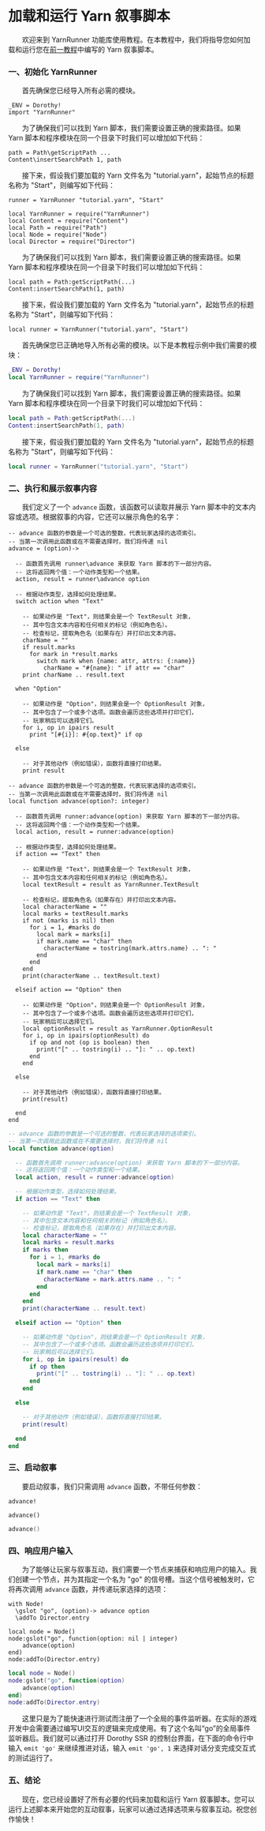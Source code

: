 
# 加载和运行 Yarn 叙事脚本

&emsp;&emsp;欢迎来到 YarnRunner 功能库使用教程。在本教程中，我们将指导您如何加载和运行您在[前一教程](/docs/tutorial/Writing%20Game%20Dialogue/introduction-to-yarn)中编写的 Yarn 叙事脚本。

### 一、初始化 YarnRunner

<Tabs>
<TabItem value="yue" label="Yuescript">

&emsp;&emsp;首先确保您已经导入所有必需的模块。

```yue title=init.yue
_ENV = Dorothy!
import "YarnRunner"
```

&emsp;&emsp;为了确保我们可以找到 Yarn 脚本，我们需要设置正确的搜索路径。如果 Yarn 脚本和程序模块在同一个目录下时我们可以增加如下代码：

```yue title=init.yue
path = Path\getScriptPath ...
Content\insertSearchPath 1, path
```

&emsp;&emsp;接下来，假设我们要加载的 Yarn 文件名为 "tutorial.yarn"，起始节点的标题名称为 "Start"，则编写如下代码：

```yue title=init.yue
runner = YarnRunner "tutorial.yarn", "Start"
```

</TabItem>
<TabItem value="tl" label="Teal">

```tl title=init.tl
local YarnRunner = require("YarnRunner")
local Content = require("Content")
local Path = require("Path")
local Node = require("Node")
local Director = require("Director")
```

&emsp;&emsp;为了确保我们可以找到 Yarn 脚本，我们需要设置正确的搜索路径。如果 Yarn 脚本和程序模块在同一个目录下时我们可以增加如下代码：

```tl title=init.tl
local path = Path:getScriptPath(...)
Content:insertSearchPath(1, path)
```

&emsp;&emsp;接下来，假设我们要加载的 Yarn 文件名为 "tutorial.yarn"，起始节点的标题名称为 "Start"，则编写如下代码：

```tl title=init.tl
local runner = YarnRunner("tutorial.yarn", "Start")
```

</TabItem>
<TabItem value="lua" label="Lua">

&emsp;&emsp;首先确保您已正确地导入所有必需的模块。以下是本教程示例中我们需要的模块：

```lua title=init.lua
_ENV = Dorothy!
local YarnRunner = require("YarnRunner")
```

&emsp;&emsp;为了确保我们可以找到 Yarn 脚本，我们需要设置正确的搜索路径。如果 Yarn 脚本和程序模块在同一个目录下时我们可以增加如下代码：

```lua title=init.lua
local path = Path:getScriptPath(...)
Content:insertSearchPath(1, path)
```

&emsp;&emsp;接下来，假设我们要加载的 Yarn 文件名为 "tutorial.yarn"，起始节点的标题名称为 "Start"，则编写如下代码：

```lua title=init.lua
local runner = YarnRunner("tutorial.yarn", "Start")
```

</TabItem>
</Tabs>

### 二、执行和展示叙事内容

&emsp;&emsp;我们定义了一个 `advance` 函数，该函数可以读取并展示 Yarn 脚本中的文本内容或选项。根据叙事的内容，它还可以展示角色的名字：

<Tabs>
<TabItem value="yue" label="Yuescript">

```yue title=init.yue
-- advance 函数的参数是一个可选的整数，代表玩家选择的选项索引。
-- 当第一次调用此函数或在不需要选择时，我们将传递 nil
advance = (option)->

  -- 函数首先调用 runner\advance 来获取 Yarn 脚本的下一部分内容。
  -- 这将返回两个值：一个动作类型和一个结果。
  action, result = runner\advance option
  
  -- 根据动作类型，选择如何处理结果。
  switch action when "Text"

    -- 如果动作是 "Text"，则结果会是一个 TextResult 对象，
    -- 其中包含文本内容和任何相关的标记（例如角色名）。
    -- 检查标记，提取角色名（如果存在）并打印出文本内容。
    charName = ""
    if result.marks
      for mark in *result.marks
        switch mark when {name: attr, attrs: {:name}}
          charName = "#{name}: " if attr == "char"
    print charName .. result.text

  when "Option"

    -- 如果动作是 "Option"，则结果会是一个 OptionResult 对象，
    -- 其中包含了一个或多个选项。函数会遍历这些选项并打印它们，
    -- 玩家稍后可以选择它们。
    for i, op in ipairs result
      print "[#{i}]: #{op.text}" if op

  else

    -- 对于其他动作（例如错误），函数将直接打印结果。
    print result
```

</TabItem>
<TabItem value="tl" label="Teal">

```tl title=init.tl
-- advance 函数的参数是一个可选的整数，代表玩家选择的选项索引。
-- 当第一次调用此函数或在不需要选择时，我们将传递 nil
local function advance(option?: integer)

  -- 函数首先调用 runner:advance(option) 来获取 Yarn 脚本的下一部分内容。
  -- 这将返回两个值：一个动作类型和一个结果。
  local action, result = runner:advance(option)

  -- 根据动作类型，选择如何处理结果。
  if action == "Text" then

    -- 如果动作是 "Text"，则结果会是一个 TextResult 对象，
    -- 其中包含文本内容和任何相关的标记（例如角色名）。
    local textResult = result as YarnRunner.TextResult
    
    -- 检查标记，提取角色名（如果存在）并打印出文本内容。
    local characterName = ""
    local marks = textResult.marks
    if not (marks is nil) then
      for i = 1, #marks do
        local mark = marks[i]
        if mark.name == "char" then
          characterName = tostring(mark.attrs.name) .. ": "
        end
      end
    end
    print(characterName .. textResult.text)

  elseif action == "Option" then

    -- 如果动作是 "Option"，则结果会是一个 OptionResult 对象，
    -- 其中包含了一个或多个选项。函数会遍历这些选项并打印它们，
    -- 玩家稍后可以选择它们。
    local optionResult = result as YarnRunner.OptionResult
    for i, op in ipairs(optionResult) do
      if op and not (op is boolean) then
        print("[" .. tostring(i) .. "]: " .. op.text)
      end
    end

  else

    -- 对于其他动作（例如错误），函数将直接打印结果。
    print(result)

  end
end
```

</TabItem>
<TabItem value="lua" label="Lua">

```lua title=init.lua
-- advance 函数的参数是一个可选的整数，代表玩家选择的选项索引。
-- 当第一次调用此函数或在不需要选择时，我们将传递 nil
local function advance(option)

  -- 函数首先调用 runner:advance(option) 来获取 Yarn 脚本的下一部分内容。
  -- 这将返回两个值：一个动作类型和一个结果。
  local action, result = runner:advance(option)

  -- 根据动作类型，选择如何处理结果。
  if action == "Text" then

    -- 如果动作是 "Text"，则结果会是一个 TextResult 对象，
    -- 其中包含文本内容和任何相关的标记（例如角色名）。
    -- 检查标记，提取角色名（如果存在）并打印出文本内容。
    local characterName = ""
    local marks = result.marks
    if marks then
      for i = 1, #marks do
        local mark = marks[i]
        if mark.name == "char" then
          characterName = mark.attrs.name .. ": "
        end
      end
    end
    print(characterName .. result.text)

  elseif action == "Option" then

    -- 如果动作是 "Option"，则结果会是一个 OptionResult 对象，
    -- 其中包含了一个或多个选项。函数会遍历这些选项并打印它们，
    -- 玩家稍后可以选择它们。
    for i, op in ipairs(result) do
      if op then
        print("[" .. tostring(i) .. "]: " .. op.text)
      end
    end

  else

    -- 对于其他动作（例如错误），函数将直接打印结果。
    print(result)

  end
end
```

</TabItem>
</Tabs>

### 三、启动叙事

&emsp;&emsp;要启动叙事，我们只需调用 `advance` 函数，不带任何参数：

<Tabs>
<TabItem value="yue" label="Yuescript">

```yue title=init.yue
advance!
```

</TabItem>
<TabItem value="tl" label="Teal">

```tl title=init.tl
advance()
```

</TabItem>
<TabItem value="lua" label="Lua">

```lua title=init.lua
advance()
```

</TabItem>
</Tabs>

### 四、响应用户输入

&emsp;&emsp;为了能够让玩家与叙事互动，我们需要一个节点来捕获和响应用户的输入。我们创建一个节点，并为其指定一个名为 "go" 的信号槽。当这个信号被触发时，它将再次调用 `advance` 函数，并传递玩家选择的选项：

<Tabs>
<TabItem value="yue" label="Yuescript">

```yue title=init.yue
with Node!
  \gslot "go", (option)-> advance option
  \addTo Director.entry
```

</TabItem>
<TabItem value="tl" label="Teal">

```tl title=init.tl
local node = Node()
node:gslot("go", function(option: nil | integer)
    advance(option)
end)
node:addTo(Director.entry)
```

</TabItem>
<TabItem value="lua" label="Lua">

```lua title=init.lua
local node = Node()
node:gslot("go", function(option)
    advance(option)
end)
node:addTo(Director.entry)
```

</TabItem>
</Tabs>

&emsp;&emsp;这里只是为了能快速进行测试而注册了一个全局的事件监听器。在实际的游戏开发中会需要通过编写UI交互的逻辑来完成使用。有了这个名叫“go”的全局事件监听器后。我们就可以通过打开 Dorothy SSR 的控制台界面，在下面的命令行中输入 `emit 'go'` 来继续推进对话，输入 `emit 'go', 1` 来选择对话分支完成交互式的测试运行了。

### 五、结论

&emsp;&emsp;现在，您已经设置好了所有必要的代码来加载和运行 Yarn 叙事脚本。您可以运行上述脚本来开始您的互动叙事，玩家可以通过选择选项来与叙事互动。祝您创作愉快！